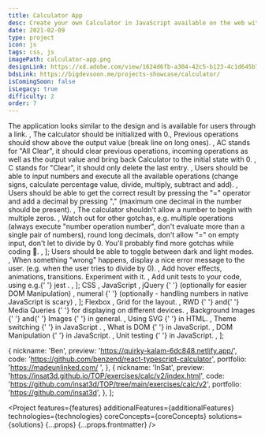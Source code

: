 ```yaml
---
title: Calculator App
desc: Create your own Calculator in JavaScript available on the web with a beautiful design. Additionally, Add an ability to switch between dark and light modes.
date: 2021-02-09
type: project
icon: js
tags: css, js
imagePath: calculator-app.png
designLink: https://xd.adobe.com/view/1624d6fb-a304-42c5-b123-4c1d645b7747-4377/
bdsLink: https://bigdevsoon.me/projects-showcase/calculator/
isComingSoon: false
isLegacy: true
difficulty: 2
order: 7
---
```




  <Text size="small">
    The application looks similar to the design and is available for users
    through a link.
  </Text>,
  <Text size="small">The calculator should be initialized with 0.</Text>,
  <Text size="small">
    Previous operations should show above the output value (break line on long
    ones).
  </Text>,
  <Text size="small">
    AC stands for "All Clear", it should clear previous operations, incoming
    operations as well as the output value and bring back Calculator to the
    initial state with 0.
  </Text>,
  <Text size="small">
    C stands for "Clear", it should only delete the last entry.
  </Text>,
  <Text size="small">
    Users should be able to input numbers and execute all the available
    operations (change signs, calculate percentage value, divide, multiply,
    subtract and add).
  </Text>,
  <Text size="small">
    Users should be able to get the correct result by pressing the "=" operator
    and add a decimal by pressing "," (maximum one decimal in the number should
    be present).
  </Text>,
  <Text size="small">
    The calculator shouldn't allow a number to begin with multiple zeros.
  </Text>,
  <Text size="small">
    Watch out for other gotchas, e.g. multiple operations (always execute
    "number operation number", don't evaluate more than a single pair of
    numbers), round long decimals, don't allow "=" on empty input, don't let to
    divide by 0. You'll probably find more gotchas while coding 🙈.
  </Text>,
];

  <Text size="small">
    Users should be able to toggle between dark and light modes.
  </Text>,
  <Text size="small">
    When something "wrong" happens, display a nice error message to the user.
    (e.g. when the user tries to divide by 0).
  </Text>,
  <Text size="small">
    Add hover effects, animations, transitions. Experiment with it.
  </Text>,
  <Text size="small">
    Add unit tests to your code, using e.g.{' '}
    <Link size="small" href="https://jestjs.io/">
      jest
    </Link>
    .
  </Text>,
];

  <Text size="small">
    <Link size="small" href="https://www.w3schools.com/css/">
      CSS
    </Link>
  </Text>,
  <Text size="small">
    <Link size="small" href="https://javascript.info/">
      JavaScript
    </Link>
  </Text>,
  <Text size="small">
    <Link size="small" href="https://jquery.com/">
      jQuery
    </Link>{' '}
    (optionally for easier DOM Manipulation)
  </Text>,
  <Text size="small">
    <Link size="small" href="http://numeraljs.com/">
      numeral
    </Link>{' '}
    (optionally - handling numbers in native JavaScript is scary)
  </Text>,
];

  <Text size="small">
    <Link
      size="small"
      href="https://css-tricks.com/snippets/css/a-guide-to-flexbox/"
    >
      Flexbox
    </Link>
    , <Link
      size="small"
      href="https://css-tricks.com/snippets/css/complete-guide-grid/"
    >
      Grid
    </Link> for the layout.
  </Text>,
  <Text size="small">
    <Link
      size="small"
      href="https://www.w3schools.com/html/html_responsive.asp"
    >
      RWD
    </Link>{' '}
    and{' '}
    <Link
      size="small"
      href="https://www.w3schools.com/css/css_rwd_mediaqueries.asp"
    >
      Media Queries
    </Link>{' '}
    for displaying on different devices.
  </Text>,
  <Text size="small">
    <Link
      size="small"
      href="https://www.w3schools.com/html/html_images_background.asp"
    >
      Background Images
    </Link>{' '}
    and{' '}
    <Link size="small" href="https://www.w3schools.com/css/css3_images.asp">
      Images
    </Link>{' '}
    in general.
  </Text>,
  <Text size="small">
    <Link size="small" href="https://css-tricks.com/using-svg/">
      Using SVG
    </Link>{' '}
    in HTML.
  </Text>,
  <Text size="small">
    <Link
      size="small"
      href="https://medium.com/@haxzie/dark-and-light-theme-switcher-using-css-variables-and-pure-javascript-zocada-dd0059d72fa2"
    >
      Theme switching
    </Link>{' '}
    in JavaScript .
  </Text>,
  <Text size="small">
    <Link size="small" href="https://www.w3schools.com/js/js_htmldom.asp">
      What is DOM
    </Link>{' '}
    in JavaScript.
  </Text>,
  <Text size="small">
    <Link
      size="small"
      href="https://developer.mozilla.org/en-US/docs/Learn/JavaScript/Client-side_web_APIs/Manipulating_documents"
    >
      DOM Manipulation
    </Link>{' '}
    in JavaScript.
  </Text>,
  <Text size="small">
    <Link
      size="small"
      href="https://www.freecodecamp.org/news/how-to-start-unit-testing-javascript/"
    >
      Unit testing
    </Link>{' '}
    in JavaScript.
  </Text>,
];

  {
    nickname: 'Ben',
    preview: 'https://quirky-kalam-6dc848.netlify.app/',
    code: 'https://github.com/benzend/react-typescript-calculator',
    portfolio: 'https://madeunlinked.com/ ',
  },
  {
    nickname: 'InSat',
    preview: 'https://insat3d.github.io/TOP/exercises/calc/v2/index.html',
    code: 'https://github.com/insat3d/TOP/tree/main/exercises/calc/v2',
    portfolio: 'https://github.com/insat3d',
  },
];

<Project
  features={features}
  additionalFeatures={additionalFeatures}
  technologies={technologies}
  coreConcepts={coreConcepts}
  solutions={solutions}
  {...props}
  {...props.frontmatter}
/>
